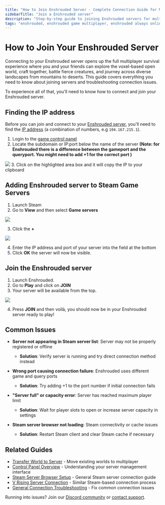 ```yaml
---
title: "How to Join Enshrouded Server - Complete Connection Guide for Multiplayer"
sidebarTitle: "Join a Enshrouded server"
description: "Step-by-step guide to joining Enshrouded servers for multiplayer survival gameplay. Learn how to find your server IP, add servers to Steam, and troubleshoot connection issues for seamless co-op adventures."
tags: "enshrouded, enshrouded game multiplayer, enshrouded always online, enshrouded community server"
---
```


# How to Join Your Enshrouded Server

Connecting to your Enshrouded server opens up the full multiplayer survival experience where you and your friends can explore the voxel-based open world, craft together, battle fierce creatures, and journey across diverse landscapes from mountains to deserts. This guide covers everything you need to know about joining servers and troubleshooting connection issues.

To experience all of that, you'll need to know how to connect and join your Enshrouded server.

## Finding the IP address

Before you can join and connect to your [Enshrouded server](https://xgamingserver.com/enshrouded), you'll need to find the [IP address](https://whatismyipaddress.com/ip-address) (a combination of numbers, e.g `104.167.215.1`).

1. Login to the [game control panel](https://game.xgamingserver.com)
2. Locate the subdomain or IP:port below the name of the server 
**(Note: for Enshrouded there is a difference between the gameport and the queryport. You might need to add +1 for the correct port )**
<Frame>
  <img src="/images/general/join-server.png" />
</Frame>
3. Click on the highlighted area box and it will copy the IP to your clipboard


## Adding Enshrouded server to Steam Game Servers
1. Launch Steam
2. Go to **View** and then select **Game servers**
<Frame>
  <img src="/images/general/steam-select-game-servers.png" />
</Frame>

3. Click the **+** 
<Frame>
  <img src="/images/general/add-server-steam.png" />
</Frame>

4. Enter the IP address and port of your server into the field at the bottom
5. Click **OK** the server will now be visible. 

## Join the Enshrouded server
1. Launch Enshrouded.
2. Go to **Play** and click on **JOIN**
3. Your server will be available from the top.

<Frame>
  <img src="/images/games/enshrouded/join-enshrouded-server.png" />
</Frame>

4. Press **JOIN** and then voilà, you should now be in your Enshrouded server ready to play!

## Common Issues

- **Server not appearing in Steam server list**: Server may not be properly registered or offline
  - **Solution**: Verify server is running and try direct connection method instead

- **Wrong port causing connection failure**: Enshrouded uses different game and query ports
  - **Solution**: Try adding +1 to the port number if initial connection fails

- **"Server full" or capacity error**: Server has reached maximum player limit
  - **Solution**: Wait for player slots to open or increase server capacity in settings

- **Steam server browser not loading**: Steam connectivity or cache issues
  - **Solution**: Restart Steam client and clear Steam cache if necessary

## Related Guides

- [Transfer World to Server](/games/enshrouded/transfer-world) - Move existing worlds to multiplayer
- [Control Panel Overview](/panel/overview) - Understanding your server management interface
- [Steam Server Browser Setup](/quickstart) - General Steam server connection guide
- [V Rising Server Connection](/games/vrising/join-server) - Similar Steam-based connection process
- [General Connection Troubleshooting](/games/minecraft/common-errors/connection-timed-out) - Fix common connection issues

Running into issues? Join our [Discord community](https://xgamingserver.com/discord) or [contact support](https://xgamingserver.com/tickets).